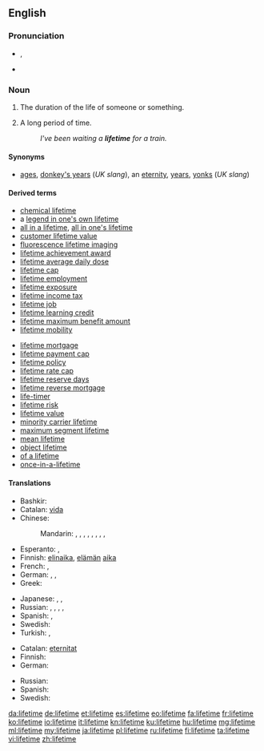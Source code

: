 {{wikipedia|dab=lifetime}}
==English==

===Pronunciation===
* {{IPA|/ˈlaɪftaɪm/}}, {{X-SAMPA|/"laIftaIm/}}
* {{audio|en-us-lifetime.ogg|Audio (US)}}

===Noun===
{{en-noun|head=[[life]][[time]]}}

# The duration of the life of someone or something.
# {{context|informal|hyperbole}} A long period of time.
#: ''I've been waiting a '''lifetime''' for a train.''

====Synonyms====
* {{sense|informal|hyperbolic: a long period of time}} [[ages]], [[donkey's years]] (''UK slang''), an [[eternity]], [[years]], [[yonks]] (''UK slang'')

====Derived terms====
{{rel-top|terms derived from ''lifetime''}}
* [[chemical lifetime]]
* a [[legend in one's own lifetime]]
* [[all in a lifetime]], [[all in one's lifetime]]
* [[customer lifetime value]]
* [[fluorescence lifetime imaging]]
* [[lifetime achievement award]]
* [[lifetime average daily dose]]
* [[lifetime cap]]
* [[lifetime employment]]
* [[lifetime exposure]]
* [[lifetime income tax]]
* [[lifetime job]]
* [[lifetime learning credit]]
* [[lifetime maximum benefit amount]]
* [[lifetime mobility]]
{{rel-mid}}
* [[lifetime mortgage]]
* [[lifetime payment cap]]
* [[lifetime policy]]
* [[lifetime rate cap]]
* [[lifetime reserve days]]
* [[lifetime reverse mortgage]]
* [[life-timer]]
* [[lifetime risk]]
* [[lifetime value]]
* [[minority carrier lifetime]]
* [[maximum segment lifetime]]
* [[mean lifetime]]
* [[object lifetime]]
* [[of a lifetime]]<!--chance, trip, etc-->
* [[once-in-a-lifetime]]
{{rel-bottom}}

====Translations====
{{trans-top|duration of the life of someone or something}}
* Bashkir: {{tø|ba|ғүмер|tr=ğümer|sc=Cyrl}}
* Catalan: [[vida#Catalan|vida]] {{f}}
* Chinese:
*: Mandarin: {{t|cmn|一生|tr=yīshēng|sc=Hani}}, {{t|cmn|一輩子|sc=Hani}}, {{t|cmn|一辈子|tr=yībèizi|sc=Hani}}, {{t|cmn|壽命|sc=Hani}}, {{t|cmn|寿命|tr=shòumìng|sc=Hani}}, {{t|cmn|畢生|sc=Hani}}, {{t|cmn|毕生|tr=bìshēng|sc=Hani}}, {{t|cmn|輩子|sc=Hani}}, {{t|cmn|辈子|tr=bèizi|sc=Hani}}
* Esperanto: {{t-|eo|vivodaŭro}}, {{t-|eo|vivdaŭro}}
* Finnish: [[elinaika]], [[elämä|elämän]] [[aika]]
* French: {{t+|fr|durée de vie|f}}, {{t-|fr|toute la vie|f}}
* German: {{t+|de|Leben|n}}, {{t+|de|Lebensdauer|f}}, {{t+|de|Lebenszeit|f}}
* Greek: {{t+|el|βίος|m|tr=víos}}
{{trans-mid}}
* Japanese: {{t-|ja|生涯|tr=しょうがい, shōgai|sc=Jpan}}, {{t+|ja|一生|tr=いっしょう, isshō|sc=Jpan}}, {{t-|ja|一生涯|tr=いっしょうがい, isshōgai|sc=Jpan}}
* Russian: {{t-|ru|продолжительность жизни|f|tr=prodolžítelʹnostʹ žízni|sc=Cyrl}}, {{t-|ru|целая жизнь|f|tr=célaja žiznʹ|sc=Cyrl}}, {{t-|ru|вся жизнь|f|tr=vsja žiznʹ|sc=Cyrl}}, {{t-|ru|время жизни|n|tr=vrémja žízni|sc=Cyrl}} {{qualifier|of an object, function, etc.}}, {{t-|ru|срок службы|m|tr=srok slúžby|sc=Cyrl}} {{qualifier|equipment}}
* Spanish: {{t+|es|vida|f}}, {{t-|es|toda la vida|f}}
* Swedish: {{t+|sv|livstid|c}}
* Turkish: {{t+|tr|ömür}},  {{t+|tr|yaşam}}
{{trans-bottom}}

{{trans-top|informal, hyperbolic: a long period of time}}
* Catalan: [[eternitat]] {{f}}
* Finnish: {{t-|fi|ikuisuus}}
* German: {{t+|de|Ewigkeit|f}}
{{trans-mid}}
* Russian: {{t-|ru|целая вечность|f|tr=célaja véčnostʹ|sc=Cyrl}}
* Spanish: {{t+|es|eternidad|f}}
* Swedish: {{t+|sv|evighet|c}}
{{trans-bottom}}

[[da:lifetime]]
[[de:lifetime]]
[[et:lifetime]]
[[es:lifetime]]
[[eo:lifetime]]
[[fa:lifetime]]
[[fr:lifetime]]
[[ko:lifetime]]
[[io:lifetime]]
[[it:lifetime]]
[[kn:lifetime]]
[[ku:lifetime]]
[[hu:lifetime]]
[[mg:lifetime]]
[[ml:lifetime]]
[[my:lifetime]]
[[ja:lifetime]]
[[pl:lifetime]]
[[ru:lifetime]]
[[fi:lifetime]]
[[ta:lifetime]]
[[vi:lifetime]]
[[zh:lifetime]]